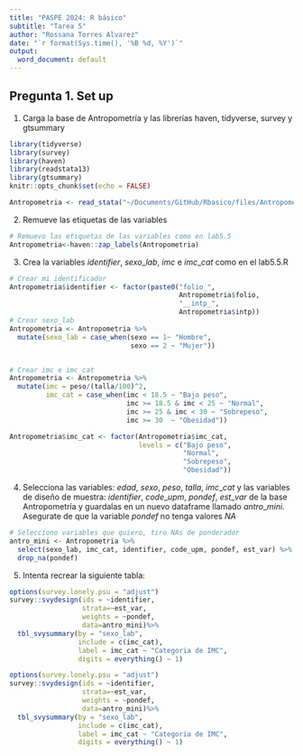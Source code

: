 ```yaml
---
title: "PASPE 2024: R básico"
subtitle: "Tarea 5"
author: "Rossana Torres Alvarez"
date: "`r format(Sys.time(), '%B %d, %Y')`"
output:
  word_document: default
---
```


## Pregunta 1. Set up
1. Carga la base de Antropometría y las librerías haven, tidyverse, survey y gtsummary
```r
library(tidyverse)
library(survey)
library(haven)
library(readstata13)
library(gtsummary)
knitr::opts_chunk$set(echo = FALSE)

Antropometria <- read_stata("~/Documents/GitHub/Rbasico/files/Antropometria.dta")

```

2. Remueve las etiquetas de las variables

```r


# Remuevo las etiquetas de las variables como en lab5.5
Antropometria<-haven::zap_labels(Antropometria)

```

3. Crea la variables $identifier$, $sexo\_lab$, $imc$ e $imc\_cat$ como en el lab5.5.R
```r
# Crear mi identificador
Antropometria$identifier <- factor(paste0("folio_",
                                          Antropometria$folio,
                                          "__intp_",
                                          Antropometria$intp))
# Crear sexo_lab
Antropometria <- Antropometria %>% 
  mutate(sexo_lab = case_when(sexo == 1~ "Hombre",
                              sexo == 2 ~ "Mujer"))


# Crear imc e imc_cat
Antropometria <- Antropometria %>% 
  mutate(imc = peso/(talla/100)^2,
         imc_cat = case_when(imc < 18.5 ~ "Bajo peso",
                             imc >= 18.5 & imc < 25 ~ "Normal",
                             imc >= 25 & imc < 30 ~ "Sobrepeso",
                             imc >= 30  ~ "Obesidad"))

Antropometria$imc_cat <- factor(Antropometria$imc_cat,
                                levels = c("Bajo peso",
                                           "Normal",
                                           "Sobrepeso",
                                           "Obesidad"))

```

4. Selecciona las variables: $edad$, $sexo$, $peso$, $talla$, $imc\_cat$ y las variables de diseño de muestra: $identifier$, $code\_upm$, $pondef$, $est\_var$ de la base Antropometría y guardalas en un nuevo dataframe llamado $antro\_mini$. Asegurate de que la variable $pondef$ no tenga valores $NA$

```r

# Selecciono variables que quiero, tiro NAs de ponderador
antro_mini <- Antropometria %>% 
  select(sexo_lab, imc_cat, identifier, code_upm, pondef, est_var) %>% 
  drop_na(pondef)

```

5. Intenta recrear la siguiente tabla:

```r
options(survey.lonely.psu = "adjust")
survey::svydesign(ids = ~identifier,
                  strata=~est_var,
                  weights = ~pondef,
                  data=antro_mini)%>%
  tbl_svysummary(by = "sexo_lab", 
                 include = c(imc_cat), 
                 label = imc_cat ~ "Categoria de IMC",
                 digits = everything() ~ 1)

```



```r
options(survey.lonely.psu = "adjust")
survey::svydesign(ids = ~identifier,
                  strata=~est_var,
                  weights = ~pondef,
                  data=antro_mini)%>%
  tbl_svysummary(by = "sexo_lab", 
                 include = c(imc_cat), 
                 label = imc_cat ~ "Categoria de IMC",
                 digits = everything() ~ 1)

```







